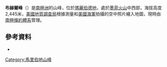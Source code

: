 {{Coord|75|20|S|110|52|W|source:GNIS|display=title}}

'''布赫爾峰'''（{{lang-en|Bucher Peak}}）是[[南極洲|南極洲]]的山峰，位於[[瑪麗伯德地|瑪麗伯德地]]，處於[[墨菲火山|墨菲火山]]中西部，海拔高度2,445米，[[美國地質調查局|美國地質調查局]]根據測量和[[美國海軍|美國海軍]]拍攝的空中照片繪入地圖，現時由[[南極條約體系|南極條約體系]]管理。

==參考資料==
* {{usgs-gazetteer|id=2087}}

{{DEFAULTSORT:Bucher Peak}}
[[Category:馬里伯地山峰|Category:馬里伯地山峰]]


{{MarieByrdLand-geo-stub}}